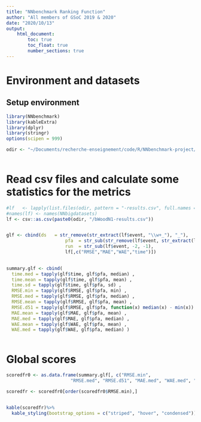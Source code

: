 ```yaml
---
title: "NNbenchmark Ranking Function"
author: "All members of GSoC 2019 & 2020"
date: "2020/10/13"
output:
    html_document:
        toc: true
        toc_float: true
        number_sections: true
---
```


# Environment and datasets 

## Setup environment
```r
library(NNbenchmark)
library(kableExtra)
library(dplyr)   
library(stringr) 
options(scipen = 999)

odir <- "~/Documents/recherche-enseignement/code/R/NNbenchmark-project/NNbenchmarkTemplates/results_2020_gsoc2020"
  
```




# Read csv files and calculate some statistics for the metrics

```r
#lf   <- lapply(list.files(odir, pattern = "-results.csv", full.names = TRUE), csv::as.csv)
#names(lf) <- names(NNbigdatasets)
lf <- csv::as.csv(paste0(odir, "/bWoodN1-results.csv"))


glf <- cbind(ds   = str_remove(str_extract(lf$event, "\\w+_"), "_"),
					  pfa  = str_sub(str_remove(lf$event, str_extract(lf$event, "\\w+_")),  1, -4),
					  run  = str_sub(lf$event, -2, -1),
					  lf[,c("RMSE","MAE","WAE","time")])

                       
summary.glf <- cbind(                       
  time.med = tapply(glf$time, glf$pfa, median) ,
  time.mean = tapply(glf$time, glf$pfa, mean) ,
  time.sd = tapply(glf$time, glf$pfa, sd) ,
  RMSE.min = tapply(glf$RMSE, glf$pfa, min) ,
  RMSE.med = tapply(glf$RMSE, glf$pfa, median) ,
  RMSE.mean = tapply(glf$RMSE, glf$pfa, mean) ,
  RMSE.d51 = tapply(glf$RMSE, glf$pfa, function(x) median(x) - min(x)) ,
  MAE.mean = tapply(glf$MAE, glf$pfa, mean) ,
  MAE.med = tapply(glf$MAE, glf$pfa, median) ,
  WAE.mean = tapply(glf$WAE, glf$pfa, mean) ,
  WAE.med = tapply(glf$WAE, glf$pfa, median) )



```


# Global scores 
```r

scoredfr0 <- as.data.frame(summary.glf[, c("RMSE.min", 
					    "RMSE.med", "RMSE.d51", "MAE.med", "WAE.med", "time.med")])

scoredfr <- scoredfr0[order(scoredfr0$RMSE.min),]


kable(scoredfr)%>%
  kable_styling(bootstrap_options = c("striped", "hover", "condensed"))
```



